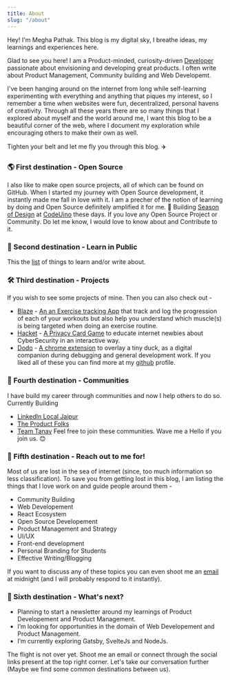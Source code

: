 ```yaml
---
title: About
slug: "/about"
---
```

Hey! I'm Megha Pathak. This blog is my digital sky, I breathe ideas, my learnings and experiences here.

Glad to see you here! I am a Product-minded, curiosity-driven [Developer](https://meghapathak.netlify.com/) passionate about envisioning and developing great products.
I often write about Product Management, Community building and Web Developemt.

I've been hanging around on the internet from long while self-learning experimenting with everything and anything that piques my interest, so I remember a time when websites were fun, decentralized, personal havens of creativity. Through all these years there are so many things that I explored about myself and the world around me, I want this blog to be a beautiful corner of the web, where I document my exploration while encouraging others to make their own as well.

Tighten your belt and let me fly you through this blog. ✈️

### 🌎 First destination - Open Source
I also like to make open source projects, all of which can be found on GitHub. 
When I started my journey with Open Source development, it instantly made me fall in love with it. I am a precher of the notion of learning by doing and Open Source definitely amplified it for me. 
🔭 Building [Season of Design](https://github.com/codeuino/Design-Initiative-Dashboard-frontend) at [CodeUino](https://github.com/codeuino) these days. 
If you love any Open Source Project or Community. Do let me know, I would love to know about and Contribute to it.

### 📃 Second destination - Learn in Public
This the [list](https://learnwithmegha.netlify.app/learn-in-public) of things to learn and/or write about.

### 🛠 Third destination - Projects
If you wish to see some projects of mine. Then you can also check out - 
- [Blaze](https://github.com/Megha-Pathak/Blaze) - [An an Exercise tracking App](https://blaze-pi.vercel.app/) that track and log the progression of each of your workouts but also help you understand which muscle(s) is being targeted when doing an exercise routine. 
- [Hacket](https://github.com/Megha-Pathak/Hacket) - [A Privacy Card Game](https://hacket.netlify.com/) to educate internet newbies about CyberSecurity in an interactive way.
- [Dodo](https://github.com/Megha-Pathak/dodo) - [A chrome extension](https://dododebugging.netlify.com/) to overlay a tiny duck, as a digital companion during debugging and general development work. 
If you liked all of these you can find more at my [github](https://github.com/Megha-Pathak?tab=repositories) profile. 

### 🤝 Fourth destination - Communities
I have build my career through communities and now I help others to do so. Currently Building
- [LinkedIn Local Jaipur](https://www.linkedin.com/company/30181948/)
- [The Product Folks](https://www.theproductfolks.com/)
- [Team Tanay](t.me/teamtanay)
Feel free to join these communities. Wave me a Hello if you join us. 😊

### 💬 Fifth destination - Reach out to me for!
Most of us are lost in the sea of internet (since, too much information so less classification). To save you from getting lost in this blog, I am listing the things that I love work on and guide people around them -
- Community Building 
- Web Developement 
- React Ecosystem 
- Open Source Developement
- Product Management and Strategy
- UI/UX 
- Front-end development
- Personal Branding for Students
- Effective Writing/Blogging

If you want to discuss any of these topics you can even shoot me an [email](mailto:meghapathak2013@gmail.com) at midnight (and I will probably respond to it instantly).

### 🌱 Sixth destination - What's next?

- Planning to start a newsletter around my learnings of Product Developement and Product Management. 
- I’m looking for opportunities in the domain of Web Developement and Product Management. 
- I’m currently exploring Gatsby, SvelteJs and NodeJs. 


The flight is not over yet. Shoot me an email or connect through the social links present at the top right corner. Let's take our conversation further (Maybe we find some common destinations between us). 
